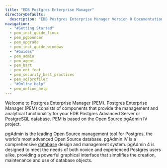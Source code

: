 ```yaml
---
title: "EDB Postgres Enterprise Manager"
directoryDefaults:
  description: "EDB Postgres Enterprise Manager Version 8 Documentation and release notes. PostgreSQL GUI tool for monitoring and performance optimization."
navigation:
  - "#Getting Started"
  - pem_inst_guide_linux
  - pem_pgbouncer
  - pem_upgrade
  - pem_inst_guide_windows
  - "#Guides"
  - pem_admin
  - pem_agent
  - pem_bart
  - pem_ent_feat
  - pem_security_best_practices
  - pem_sqlprofiler
  - "#Online Help"
  - pem_online_help
---
```


Welcome to Postgres Enterprise Manager (PEM). Postgres Enterprise Manager (PEM) consists of components that provide the management and analytical functionality for your EDB Postgres Advanced Server or PostgreSQL database. PEM is based on the Open Source pgAdmin IV project.

pgAdmin is the leading Open Source management tool for Postgres, the world's most advanced Open Source database. pgAdmin IV is a comprehensive [database](http://www.postgresql.org) design and management system. pgAdmin 4 is designed to meet the needs of both novice and experienced Postgres users alike, providing a powerful graphical interface that simplifies the creation, maintenance and use of database objects.
